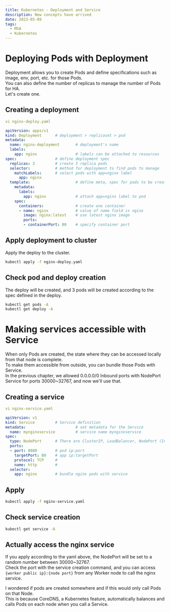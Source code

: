 ```yaml
---
title: Kubernetes - Deployment and Service
description: New concepts have arrived
date: 2023-05-09
tags:
  - MSA
  - Kubernetes
---
```

# Deploying Pods with Deployment
Deployment allows you to create Pods and define specifications such as image, env, port, etc. for those Pods.  
You can also define the number of replicas to manage the number of Pods for HA.  
Let's create one.  

## Creating a deployment
``` yaml
vi nginx-deploy.yaml

apiVersion: apps/v1
kind: Deployment      # deployment > replicaset > pod
metadata:
  name: nginx-deployment       # deployment's name
  labels:
    app: nginx                 # labels can be attached to resources
spec:                 # define deployment spec
  replicas: 3         # create 3 replica pods
  selector:           # method for deployment to find pods to manage
    matchLabels:      # select pods with app=nginx label
      app: nginx
  template:                    # define meta, spec for pods to be created
    metadata:
      labels:
        app: nginx             # attach app=nginx label to pod
    spec:
      containers:              # create one container
      - name: nginx            # value of name field is nginx
        image: nginx:latest    # use latest nginx image
        ports:
        - containerPort: 80    # specify container port
```
## Apply deployment to cluster
Apply the deploy to the cluster.  
``` sh
kubectl apply -f nginx-deploy.yaml
```

## Check pod and deploy creation
The deploy will be created, and 3 pods will be created according to the spec defined in the deploy.  
``` sh
kubectl get pods -A  
kubectl get deploy -A  
```

# Making services accessible with Service
When only Pods are created, the state where they can be accessed locally from that node is complete.  
To make them accessible from outside, you can bundle those Pods with Service.  
In the previous chapter, we allowed 0.0.0.0/0 Inbound ports with NodePort Service for ports 30000~32767, and now we'll use that.  

## Creating a service
``` yaml
vi nginx-service.yaml

apiVersion: v1
kind: Service         # Service definition
metadata:                      # set metadata for the Service
  name: mynginxservice         # service name mynginxservice
spec:
  type: NodePort      # There are ClusterIP, LoadBalancer, NodePort (Ingress will be covered later)
  ports:
  - port: 8080        # pod ip:port
    targetPort: 80    # app ip:targetPort
    protocol: TCP     # 
    name: http        # 
  selector:
    app: nginx        # bundle nginx pods with service
```

## Apply
``` sh
kubectl apply -f nginx-service.yaml
```

## Check service creation
``` sh
kubectl get service -A
```

## Actually access the nginx service  
If you apply according to the yaml above, the NodePort will be set to a random number between 30000~32767.  
Check the port with the service creation command, and you can access `{worker public ip}:{node port}` from any Worker node to call the nginx service.   

I wondered if pods are created somewhere and if this would only call Pods on that Node.  
This is because CoreDNS, a Kubernetes feature, automatically balances and calls Pods on each node when you call a Service.
